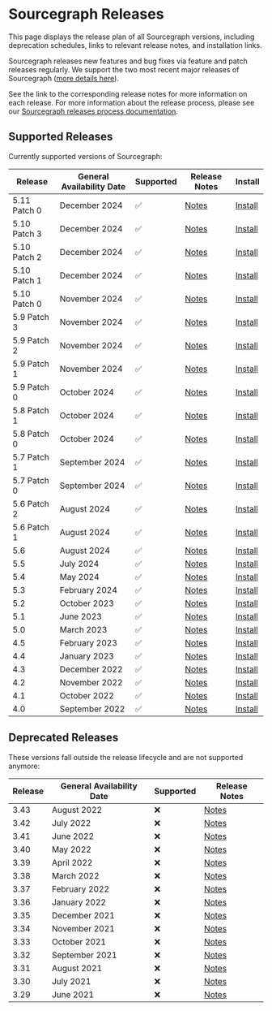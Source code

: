 # Sourcegraph Releases

<p className="subtitle">This page displays the release plan of all Sourcegraph versions, including deprecation schedules, links to relevant release notes, and installation links.</p>

Sourcegraph releases new features and bug fixes via feature and patch releases regularly. We support the two most recent major releases of Sourcegraph ([more details here](https://www.notion.so/Sourcegraph-Releases-eee2a5384b0a4555adb51b439ddde35f?pvs=21)).

See the link to the corresponding release notes for more information on each release. For more information about the release process, please see our [Sourcegraph releases process documentation](https://www.notion.so/Sourcegraph-Releases-eee2a5384b0a4555adb51b439ddde35f?pvs=21).

## Supported Releases

Currently supported versions of Sourcegraph:

| **Release**  | **General Availability Date** | **Supported** | **Release Notes**                                                  | **Install**                                          |
|--------------|-------------------------------|---------------|--------------------------------------------------------------------|------------------------------------------------------|
| 5.11 Patch 0 | December 2024                 | ✅             | [Notes](https://sourcegraph.com/docs/technical-changelog#v5110)    | [Install](https://sourcegraph.com/docs/admin/deploy) |
| 5.10 Patch 3 | December 2024                 | ✅             | [Notes](https://sourcegraph.com/docs/technical-changelog#v5103940) | [Install](https://sourcegraph.com/docs/admin/deploy) |
| 5.10 Patch 2 | December 2024                 | ✅             | [Notes](https://sourcegraph.com/docs/technical-changelog#v5102832) | [Install](https://sourcegraph.com/docs/admin/deploy) |
| 5.10 Patch 1 | December 2024                 | ✅             | [Notes](https://sourcegraph.com/docs/technical-changelog#v5101164) | [Install](https://sourcegraph.com/docs/admin/deploy) |
| 5.10 Patch 0 | November 2024                 | ✅             | [Notes](https://sourcegraph.com/docs/technical-changelog#v5100)    | [Install](https://sourcegraph.com/docs/admin/deploy) |
| 5.9 Patch 3  | November 2024                 | ✅             | [Notes](https://sourcegraph.com/docs/technical-changelog#v591590)  | [Install](https://sourcegraph.com/docs/admin/deploy) |
| 5.9 Patch 2  | November 2024                 | ✅             | [Notes](https://sourcegraph.com/docs/technical-changelog#v59347)   | [Install](https://sourcegraph.com/docs/admin/deploy) |
| 5.9 Patch 1  | November 2024                 | ✅             | [Notes](https://sourcegraph.com/docs/technical-changelog#v5945)    | [Install](https://sourcegraph.com/docs/admin/deploy) |
| 5.9 Patch 0  | October 2024                  | ✅             | [Notes](https://sourcegraph.com/docs/technical-changelog#v590)     | [Install](https://sourcegraph.com/docs/admin/deploy) |
| 5.8 Patch 1  | October 2024                  | ✅             | [Notes](https://sourcegraph.com/docs/technical-changelog#v581579)  | [Install](https://sourcegraph.com/docs/admin/deploy) |
| 5.8 Patch 0  | October 2024                  | ✅             | [Notes](https://sourcegraph.com/docs/technical-changelog#v580)     | [Install](https://sourcegraph.com/docs/admin/deploy) |
| 5.7 Patch 1  | September 2024                | ✅             | [Notes](https://sourcegraph.com/docs/technical-changelog#v572474)  | [Install](https://sourcegraph.com/docs/admin/deploy) |
| 5.7 Patch 0  | September 2024                | ✅             | [Notes](https://sourcegraph.com/docs/technical-changelog#v570)     | [Install](https://sourcegraph.com/docs/admin/deploy) |
| 5.6 Patch 2  | August 2024                   | ✅             | [Notes](https://sourcegraph.com/docs/technical-changelog#v562535)  | [Install](https://sourcegraph.com/docs/admin/deploy) |
| 5.6 Patch 1  | August 2024                   | ✅             | [Notes](https://sourcegraph.com/docs/technical-changelog#v56185)   | [Install](https://sourcegraph.com/docs/admin/deploy) |
| 5.6          | August 2024                   | ✅             | [Notes](https://sourcegraph.com/docs/technical-changelog#v560)     | [Install](https://sourcegraph.com/docs/admin/deploy) |
| 5.5          | July 2024                     | ✅             | [Notes](https://sourcegraph.com/docs/technical-changelog#v553956)  | [Install](https://sourcegraph.com/docs/admin/deploy) |
| 5.4          | May 2024                      | ✅             | [Notes](https://sourcegraph.com/docs/technical-changelog#v547765)  | [Install](https://sourcegraph.com/docs/admin/deploy) |
| 5.3          | February 2024                 | ✅             | [Notes](https://sourcegraph.com/docs/technical-changelog#v5312303) | [Install](https://sourcegraph.com/docs/admin/deploy) |
| 5.2          | October 2023                  | ✅             | [Notes](https://sourcegraph.com/docs/technical-changelog#v527)     | [Install](https://sourcegraph.com/docs/admin/deploy) |
| 5.1          | June 2023                     | ✅             | [Notes](https://sourcegraph.com/docs/technical-changelog#v519)     | [Install](https://sourcegraph.com/docs/admin/deploy) |
| 5.0          | March 2023                    | ✅             | [Notes](https://sourcegraph.com/docs/technical-changelog#v506)     | [Install](https://sourcegraph.com/docs/admin/deploy) |
| 4.5          | February 2023                 | ✅             | [Notes](https://sourcegraph.com/docs/technical-changelog#v451)     | [Install](https://sourcegraph.com/docs/admin/deploy) |
| 4.4          | January 2023                  | ✅             | [Notes](https://sourcegraph.com/docs/technical-changelog#v442)     | [Install](https://sourcegraph.com/docs/admin/deploy) |
| 4.3          | December 2022                 | ✅             | [Notes](https://sourcegraph.com/docs/technical-changelog#v431)     | [Install](https://sourcegraph.com/docs/admin/deploy) |
| 4.2          | November 2022                 | ✅             | [Notes](https://sourcegraph.com/docs/technical-changelog#v421)     | [Install](https://sourcegraph.com/docs/admin/deploy) |
| 4.1          | October 2022                  | ✅             | [Notes](https://sourcegraph.com/docs/technical-changelog#v413)     | [Install](https://sourcegraph.com/docs/admin/deploy) |
| 4.0          | September 2022                | ✅             | [Notes](https://sourcegraph.com/docs/technical-changelog#v401)     | [Install](https://sourcegraph.com/docs/admin/deploy) |

## Deprecated Releases

These versions fall outside the release lifecycle and are not supported anymore:

| **Release** | **General Availability Date** | **Supported** | **Release Notes**                                                                               |
|-------------|-------------------------------|---------------|-------------------------------------------------------------------------------------------------|
| 3.43        | August 2022                   | ❌             | [Notes](https://github.com/sourcegraph/sourcegraph-public-snapshot/blob/main/CHANGELOG.md#3432) |
| 3.42        | July 2022                     | ❌             | [Notes](https://github.com/sourcegraph/sourcegraph-public-snapshot/blob/main/CHANGELOG.md#3422) |
| 3.41        | June 2022                     | ❌             | [Notes](https://github.com/sourcegraph/sourcegraph-public-snapshot/blob/main/CHANGELOG.md#3422) |
| 3.40        | May 2022                      | ❌             | [Notes](https://github.com/sourcegraph/sourcegraph-public-snapshot/blob/main/CHANGELOG.md#3402) |
| 3.39        | April 2022                    | ❌             | [Notes](https://github.com/sourcegraph/sourcegraph-public-snapshot/blob/main/CHANGELOG.md#3391) |
| 3.38        | March 2022                    | ❌             | [Notes](https://github.com/sourcegraph/sourcegraph-public-snapshot/blob/main/CHANGELOG.md#3391) |
| 3.37        | February 2022                 | ❌             | [Notes](https://github.com/sourcegraph/sourcegraph-public-snapshot/blob/main/CHANGELOG.md#3391) |
| 3.36        | January 2022                  | ❌             | [Notes](https://github.com/sourcegraph/sourcegraph-public-snapshot/blob/main/CHANGELOG.md#3363) |
| 3.35        | December 2021                 | ❌             | [Notes](https://github.com/sourcegraph/sourcegraph-public-snapshot/blob/main/CHANGELOG.md#3352) |
| 3.34        | November 2021                 | ❌             | [Notes](https://github.com/sourcegraph/sourcegraph-public-snapshot/blob/main/CHANGELOG.md#3352) |
| 3.33        | October 2021                  | ❌             | [Notes](https://github.com/sourcegraph/sourcegraph-public-snapshot/blob/main/CHANGELOG.md#3332) |
| 3.32        | September 2021                | ❌             | [Notes](https://github.com/sourcegraph/sourcegraph-public-snapshot/blob/main/CHANGELOG.md#3321) |
| 3.31        | August 2021                   | ❌             | [Notes](https://github.com/sourcegraph/sourcegraph-public-snapshot/blob/main/CHANGELOG.md#3321) |
| 3.30        | July 2021                     | ❌             | [Notes](https://github.com/sourcegraph/sourcegraph-public-snapshot/blob/main/CHANGELOG.md#3321) |
| 3.29        | June 2021                     | ❌             | [Notes](https://github.com/sourcegraph/sourcegraph-public-snapshot/blob/main/CHANGELOG.md#3321) |
